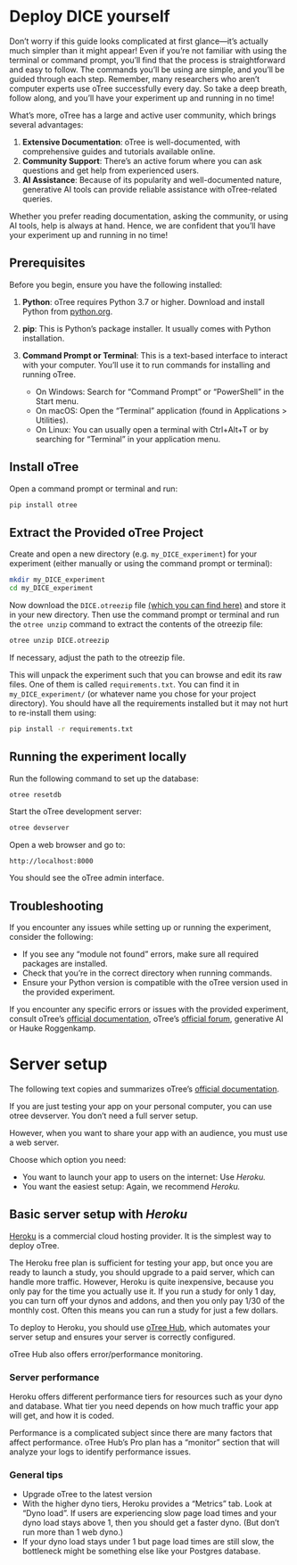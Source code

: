 # Deploy DICE yourself

Don't worry if this guide looks complicated at first glance—it's actually much simpler than it might appear! Even if you're not familiar with using the terminal or command prompt, you'll find that the process is straightforward and easy to follow. The commands you'll be using are simple, and you'll be guided through each step. Remember, many researchers who aren't computer experts use oTree successfully every day. So take a deep breath, follow along, and you'll have your experiment up and running in no time!

What's more, oTree has a large and active user community, which brings several advantages:

1. **Extensive Documentation**: oTree is well-documented, with comprehensive guides and tutorials available online.
2. **Community Support**: There's an active forum where you can ask questions and get help from experienced users.
3. **AI Assistance**: Because of its popularity and well-documented nature, generative AI tools can provide reliable assistance with oTree-related queries.

Whether you prefer reading documentation, asking the community, or using AI tools, help is always at hand. Hence, we are confident that you'll have your experiment up and running in no time!

## Prerequisites

Before you begin, ensure you have the following installed:

1. **Python**: oTree requires Python 3.7 or higher. Download and install Python from [python.org](https://www.python.org/downloads/).

2. **pip**: This is Python's package installer. It usually comes with Python installation.

3. **Command Prompt or Terminal**: This is a text-based interface to interact with your computer. You'll use it to run commands for installing and running oTree.
   - On Windows: Search for "Command Prompt" or "PowerShell" in the Start menu.
   - On macOS: Open the "Terminal" application (found in Applications > Utilities).
   - On Linux: You can usually open a terminal with Ctrl+Alt+T or by searching for "Terminal" in your application menu.



## Install oTree

Open a command prompt or terminal and run:

```.bash
pip install otree
```

## Extract the Provided oTree Project

Create and open a new directory (e.g. `my_DICE_experiment`) for your experiment (either manually or using the command prompt or terminal):

```.bash
mkdir my_DICE_experiment
cd my_DICE_experiment
```

Now download the `DICE.otreezip` file [(which you can find here)](https://github.com/Howquez/oFeeds/blob/main/software/DICE/DICE.otreezip) and store it in your new directory. Then use the command prompt or terminal and run the `otree unzip` command to extract the contents of the otreezip file:

```.bash
otree unzip DICE.otreezip
```

If necessary, adjust the path to the otreezip file.


This will unpack the experiment such that you can browse and edit its raw files. One of them is called `requirements.txt`. You can find it in `my_DICE_experiment/` (or whatever name you chose for your project directory). You should have all the requirements installed but it may not hurt to re-install them using:

```.bash
pip install -r requirements.txt
```

## Running the experiment locally

Run the following command to set up the database:

```.bash
otree resetdb
```


Start the oTree development server:

```.bash
otree devserver
```

Open a web browser and go to:

```
http://localhost:8000
```

You should see the oTree admin interface.

## Troubleshooting

If you encounter any issues while setting up or running the experiment, consider the following:

- If you see any "module not found" errors, make sure all required packages are installed.
- Check that you're in the correct directory when running commands.
- Ensure your Python version is compatible with the oTree version used in the provided experiment.

::: {.callout-note}
If you encounter any specific errors or issues with the provided experiment, consult oTree's [official documentation](https://otree.readthedocs.io/en/latest/), oTree's [official forum](https://www.otreehub.com/forum/), generative AI or Hauke Roggenkamp.
:::


# Server setup

::: {.callout-note}
The following text copies and summarizes  oTree's [official documentation](https://otree.readthedocs.io/en/latest/server/intro.html#server-setup).
:::

If you are just testing your app on your personal computer, you can use otree devserver. You don’t need a full server setup.

However, when you want to share your app with an audience, you must use a web server.

Choose which option you need:

- You want to launch your app to users on the internet: Use _Heroku._
- You want the easiest setup: Again, we recommend _Heroku._

## Basic server setup with _Heroku_

[Heroku](https://dashboard.heroku.com/apps) is a commercial cloud hosting provider. It is the simplest way to deploy oTree.

The Heroku free plan is sufficient for testing your app, but once you are ready to launch a study, you should upgrade to a paid server, which can handle more traffic. However, Heroku is quite inexpensive, because you only pay for the time you actually use it. If you run a study for only 1 day, you can turn off your dynos and addons, and then you only pay 1/30 of the monthly cost. Often this means you can run a study for just a few dollars.

To deploy to Heroku, you should use [oTree Hub](https://www.otreehub.com/), which automates your server setup and ensures your server is correctly configured.

oTree Hub also offers error/performance monitoring.

### Server performance

Heroku offers different performance tiers for resources such as your dyno and database. What tier you need depends on how much traffic your app will get, and how it is coded.

Performance is a complicated subject since there are many factors that affect performance. oTree Hub’s Pro plan has a "monitor" section that will analyze your logs to identify performance issues.

### General tips

- Upgrade oTree to the latest version
- With the higher dyno tiers, Heroku provides a "Metrics" tab. Look at "Dyno load". If users are experiencing slow page load times and your dyno load stays above 1, then you should get a faster dyno. (But don’t run more than 1 web dyno.)
- If your dyno load stays under 1 but page load times are still slow, the bottleneck might be something else like your Postgres database.

